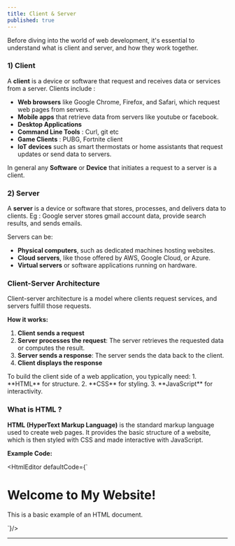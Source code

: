 ```yaml
---
title: Client & Server
published: true
---
```


Before diving into the world of web development, it's essential to understand what is client and server, and how they work together.


### **1) Client**

A **client** is a device or software that request and receives data or services from a server. Clients include :

* **Web browsers** like Google Chrome, Firefox, and Safari, which request web pages from servers.
* **Mobile apps** that retrieve data from servers like youtube or facebook.
* **Desktop Applications** 
* **Command Line Tools** : Curl, git etc
* **Game Clients** : PUBG, Fortnite client
* **IoT devices** such as smart thermostats or home assistants that request updates or send data to servers.

In general any **Software** or **Device** that initiates a request to a server is a client.


### **2) Server**

A **server** is a device or software that stores, processes, and delivers data to clients. Eg : Google server stores gmail account data, provide search results, and sends emails.

Servers can be:

* **Physical computers**, such as dedicated machines hosting websites.
* **Cloud servers**, like those offered by AWS, Google Cloud, or Azure.
* **Virtual servers** or software applications running on hardware.


### **Client-Server Architecture**

Client-server architecture is a model where clients request services, and servers fulfill those requests.

<ImageCenter src="https://res.cloudinary.com/dkkifg17t/image/upload/v1748193265/ChatGPT_Image_May_25_2025_10_38_15_PM_obt5vs.png" alt="Client-Server Architecture"/>

**How it works:**

1. **Client sends a request** 
2. **Server processes the request**: The server retrieves the requested data or computes the result.
3. **Server sends a response**: The server sends the data back to the client.
4. **Client displays the response**


<Callout>
To build the client side of a web application, you typically need:
1. **HTML** for structure.
2. **CSS** for styling.
3. **JavaScript** for interactivity.
</Callout>


### **What is HTML ?**

**HTML (HyperText Markup Language)** is the standard markup language used to create web pages. It provides the basic structure of a website, which is then styled with CSS and made interactive with JavaScript.

**Example Code:**

<HtmlEditor defaultCode={`<html lang="en">
<body>
    <h1>Welcome to My Website!</h1>
    <p>This is a basic example of an HTML document.</p>
</body>
</html>`}/>

---

